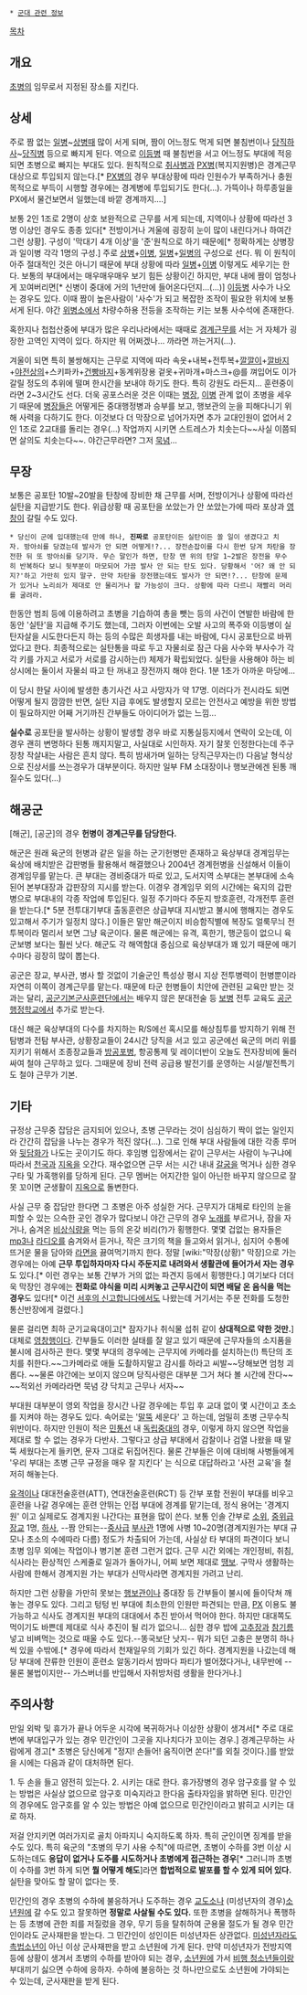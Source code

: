  * [[군대 관련 정보]]

[[목차]]
== 개요 ==
[[초병]]의 임무로서 지정된 장소를 지킨다.
== 상세 ==
주로 짬 없는 [[일병]]~[[상병]]때 많이 서게 되며, 짬이 어느정도 먹게 되면 불침번이나 [[당직하사]]~[[당직병]] 등으로 빠지게 된다. 역으로 [[이등병]] 때 불침번을 서고 어느정도 부대에 적응되면 초병으로 빠지는 부대도 있다. 원칙적으로 [[취사병]]과 [[PX병]](복지지원병)은 경계근무 대상으로 투입되지 않는다.[* [[PX병]]의 경우 부대상황에 따라 인원수가 부족하거나 충원 목적으로 부득이 시행할 경우에는 경계병에 투입되기도 한다(...). 가뜩이나 하루종일을 PX에서 물건보면서 일했는데 바깥 경계까지....] 

보통 2인 1조로 2명이 상호 보완적으로 근무를 서게 되는데, 지역이나 상황에 따라선 3명 이상인 경우도 종종 있다[* 전방이거나 겨울에 굉장히 눈이 많이 내린다거나 하여간 그런 상황]. 구성이 '막대기 4개 이상'을 '준'원칙으로 하기 때문에[* 정확하게는 상병장과 일이병 각각 1명의 구성.] 주로 [[상병]]+[[이병]], [[일병]]+[[일병]]의 구성으로 선다. 뭐 이 원칙이 아주 절대적인 것은 아니기 때문에 부대 상황에 따라 [[일병]]+[[이병]] 이렇게도 세우기는 한다. 보통의 부대에서는 매우매우매우 보기 힘든 상황이긴 하지만, 부대 내에 짬이 엄청나게 꼬여버리면[* 신병이 중대에 거의 1년만에 들어온다던지...(...)] [[이등병]] 사수가 나오는 경우도 있다. 이때 짬이 높은사람이 '사수'가 되고 복잡한 조작이 필요한 위치에 보통 서게 된다. 야간 [[위병소]]에서 차량수하용 전등을 조작하는 키는 보통 사수석에 존재한다.

혹한지나 첩첩산중에 부대가 많은 우리나라에서는 때때로 [[경계근무]]를 서는 거 자체가 굉장한 고역인 지역이 있다. 하지만 뭐 어쩌겠나... 까라면 까는거지(…).

겨울이 되면 특히 불쌍해지는 근무로 지역에 따라 속옷+내복+전투복+[[깔깔이]]+[[깔바지]]+[[야전상의]]+스키파카+[[건빵바지]]+동계위장용 겉옷+귀마개+마스크+@를 껴입어도 이가 갈릴 정도의 추위에 떨며 한시간을 보내야 하기도 한다. 특히 강원도 라든지... 훈련중이라면 2~3시간도 선다. 더욱 공포스러운 것은 이때는 [[병장]], [[이병]] 관계 없이 초병을 세우기 때문에 [[병장]]들은 어떻게든 중대행정병과 승부를 보고, 행보관의 눈을 피해다니기 위해 사력을 다하기도 한다. 이것보다 더 막장으로 넘어가자면 추가 교대인원이 없어서 2인 1조로 2교대를 돌리는 경우(…) 작업까지 시키면 스트레스가 치솟는다~~사실 이쯤되면 살의도 치솟는다~~. 야간근무라면? 그저 [[묵념]]...

== 무장 ==
보통은 공포탄 10발~20발을 탄창에 장비한 채 근무를 서며, 전방이거나 상황에 따라선 실탄을 지급받기도 한다. 위급상황 때 공포탄을 쏘았는가 안 쏘았는가에 따라 포상과 [[영창]]이 갈릴 수도 있다.

 * 당신이 군에 입대했는데 만에 하나, '''진짜로''' 공포탄이든 실탄이든 쏠 일이 생겼다고 치자. 방아쇠를 당겼는데 발사가 안 되면 어떻게!?... 장전손잡이를 다시 한번 당겨 차탄을 장전한 뒤 또 방아쇠를 당기자. 무슨 말인가 하면, 탄창 맨 위의 탄알 1~2발은 장전을 무수히 반복하다 보니 뒷부분이 마모되어 가끔 발사 안 되는 탄도 있다. 당황해서 '어? 왜 안 되지?'하고 가만히 있지 말구. 만약 차탄을 장전했는데도 발사가 안 되면!?... 탄창에 문제가 있거나 노리쇠가 제대로 안 물리거나 할 가능성이 크다. 상황에 따라 다르니 재빨리 머리를 굴려라.

한동안 범죄 등에 이용하려고 초병을 기습하여 총을 뺏는 등의 사건이 연발한 바람에 한동안 '실탄'을 지급해 주기도 했는데, 그러자 이번에는 오발 사고의 폭주와 이등병이 실탄자살을 시도한다든지 하는 등의 수많은 희생자를 내는 바람에, 다시 공포탄으로 바뀌었다고 한다. 최종적으로는 실탄통을 따로 두고 자물쇠로 잠근 다음 사수와 부사수가 각각 키를 가지고 서로가 서로를 감시하는(!) 체제가 확립되었다. 실탄을 사용해야 하는 비상시에는 둘이서 자물쇠 따고 탄 꺼내고 장전까지 해야 한다. 1분 1초가 아까운 마당에...

이 당시 한달 사이에 발생한 총기사건 사고 사망자가 약 17명. 이러다가 전시라도 되면 어떻게 될지 깜깜한 반면, 실탄 지급 후에도 발생할지 모르는 안전사고 예방을 위한 방법이 필요하지만 어째 거기까진 간부들도 아이디어가 없는 느낌...

'''실수로''' 공포탄을 발사하는 상황이 발생할 경우 바로 지통실등지에서 연락이 오는데, 이 경우 괜히 변명하다 된통 깨지지말고, 사실대로 시인하자. 자기 잘못 인정한다는데 주구장창 작살내는 사람은 흔치 않다. 특히 밤새가며 일하는 당직근무자는(!) 다음날 형식상으로 진상서를 쓰는경우가 대부분이다. 하지만 일부 FM 소대장이나 행보관에겐 된통 깨질수도 있다(...)

== 해공군 ==
[해군], [공군]의 경우 '''헌병이 경계근무를 담당한다.''' 

해군은 원래 육군의 헌병과 같은 일을 하는 군기헌병만 존재하고 육상부대 경계임무는 육상에 배치받은 갑판병들 활용해서 해결했으나 2004년 경계헌병을 신설해서 이들이 경계임무를 맡는다. 큰 부대는 경비중대가 따로 있고, 도서지역 소부대는 본부대에 소속된어 본부대장과 갑판장의 지시를 받는다. 이경우 경계임무 외의 시간에는 육지의 갑판병으로 부대내의 각종 작업에 투입된다. 일정 주기마다 주둔지 방호훈련, 각개전투 훈련을 받는다.[* 5분 전투대기부대 출동훈련은 상급부대 지시받고 불시에 행해지는 경우도 있고해서 주기가 일정치 않다.] 이들은 말만 해군이지 비승함직별에 복장도 얼룩무늬 전투복이라 멀리서 보면 그냥 육군이다. 물론 해군에는 유격, 혹한기, 행군등이 없으니 육군보병 보다는 훨씬 낫다. 해군도 각 해역함대 중심으로 육상부대가 꽤 있기 때문에 매기수마다 굉장히 많이 뽑는다. 

공군은 장교, 부사관, 병사 할 것없이 기술군인 특성상 평시 지상 전투병력이 헌병뿐이라 자연히 이쪽이 경계근무를 맡는다. 때문에 타군 헌병들이 치안에 관련된 교육만 받는 것과는 달리, [[공군기본군사훈련단]]에서는 배우지 않은 분대전술 등 [[보병]] 전투 교육도 [[공군행정학교]]에서 추가로 받는다.

대신 해군 육상부대의 다수를 차지하는 R/S에선 혹시모를 해상침투를 방지하기 위해 전탐병과 전탐 부사관, 상황장교들이 24시간 당직을 서고 있고 공군에선 육군의 머리 위를 지키기 위해서 조종장교들과 [[방공포병]], 항공통제 및 레이더반이 오늘도 전자장비에 둘러싸여 철야 근무하고 있다. 그때문에 장비 전력 공급용 발전기를 운영하는 시설/발전특기도 철야 근무가 기본.

== 기타 ==
규정상 근무중 잡담은 금지되어 있으나, 초병 근무라는 것이 심심하기 짝이 없는 일인지라 간간히 잡담을 나누는 경우가 적진 않다(…). 그로 인해 부대 사람들에 대한 각종 루머와 [[뒷담화]]가 나도는 곳이기도 하다. 후임병 입장에서는 같이 근무서는 사람이 누구냐에 따라서 [[천국]]과 [[지옥]]을 오간다. 재수없으면 근무 서는 시간 내내 [[갈굼]]을 먹거나 심한 경우 구타 및 가혹행위를 당하게 된다. 근무 멤버는 어지간한 일이 아닌한 바꾸지 않으므로 잘못 꼬이면 군생활이 [[지옥]]으로 돌변한다.

사실 근무 중 잡담만 한다면 그 초병은 아주 성실한 거다. 근무지가 대체로 타인의 눈을 피할 수 있는 으슥한 곳인 경우가 많다보니 야간 근무의 경우 [[노래]]를 부르거나, 잠을 자거나, 숨겨온 [[비상식량]]을 먹는 등의 온갖 비리(?)가 횡행한다. 몇몇 겁없는 용자들은 [[mp3]]나 [[라디오]]를 숨겨와서 듣거나, 작은 크기의 책을 들고와서 읽거나, 심지어 수통에 뜨거운 물을 담아와 [[라면]]을 끓여먹기까지 한다. 정말 [wiki:"막장(상황)" 막장]으로 가는 경우에는 아예 '''근무 투입하자마자 다시 주둔지로 내려와서 생활관에 들어가서 자는 경우'''도 있다.[* 이런 경우는 보통 간부가 거의 없는 파견지 등에서 횡행한다.] 여기보다 더더욱 막장인 경우에는 '''전화로 야식을 미리 시켜놓고 근무시간이 되면 배달 온 음식을 먹는 경우'''도 있다![* 이건 [[서후의 신고합니다]]에서도 나왔는데 거기서는 주문 전화를 도청한 통신반장에게 걸렸다.]

물론 걸리면 최하 군기교육대이고[* 잠자기나 취식물 섭취 같이 '''상대적으로 약한 것만.'''] 대체로 [[영창]]행이다. 간부들도 이러한 실태를 잘 알고 있기 때문에 근무자들의 소지품을 불시에 검사하곤 한다. 몇몇 부대의 경우에는 근무지에 카메라를 설치하는(!) 특단의 조치를 취한다.~~그카메라로 애들 도촬하지말고 감시를 하라고 씨발~~당해보면 엄청 괴롭다. ~~물론 야간에는 보이지 않으며 당직사령은 대부분 그거 쳐다 볼 시간에 잔다~~ ~~적외선 카메라라면 묵념 걍 닥치고 근무나 서자~~

부대원 대부분이 영외 작업을 장시간 나갈 경우에는 투입 후 교대 없이 몇 시간이고 초소를 지켜야 하는 경우도 있다. 속어로는 '[[말뚝]] 세운다' 고 하는데, 엄밀히 초병 근무수칙 위반이다. 하지만 인원이 적은 [[민통선]] 내 [[독립중대]]의 경우, 이렇게 하지 않으면 작업을 제대로 할 수 없는 경우가 다반사. 그렇다고 상급 부대에서 감찰이나 검열 나왔을 때 말뚝 세웠다는게 들키면, 문자 그대로 뒤집어진다. 물론 간부들은 이에 대비해 사병들에게 '우리 부대는 초병 근무 규정을 매우 잘 지킨다' 는 식으로 대답하라고 '사전 교육'을 철저히 해놓는다.

[[유격]]이나 대대전술훈련(ATT), 연대전술훈련(RCT) 등 간부 포함 전원이 부대를 비우고 훈련을 나갈 경우에는 훈련 안뛰는 인접 부대에 경계를 맡기는데, 정식 용어는 '경계지원' 이고 실제로도 경계지원 나간다는 표현을 많이 쓴다. 보통 인솔 간부로 [[소위]], [[중위]]급 [[장교]] 1명, [[하사]], --짬 안되는--[[중사]]급 [[부사관]] 1명에 사병 10~20명(경계지원가는 부대 규모나 초소의 수에따라 다름) 정도가 차출되어 가는데, 사실상 타 부대의 파견이다 보니 초병 임무 외에는 작업이나 병기본 훈련 그런거 없다. 근무 시간 외에는 개인정비, 취침, 식사라는 환상적인 스케줄로 일과가 돌아가니, 어찌 보면 제대로 [[땡보]]. 구막사 생활하는 사람에 한해서 경계지원 가는 부대가 신막사라면 경계지원 가려고 난리.

하지만 그런 상황을 가만히 못보는 [[행보관]]이나 중대장 등 간부들이 불시에 들이닥쳐 깨놓는 경우도 있다. 그리고 텅텅 빈 부대에 최소한의 인원만 파견되는 만큼, [[PX]] 이용도 불가능하고 식사도 경계지원 부대의 대대에서 추진 받아서 먹어야 한다. 하지만 대대쪽도 먹이기도 바쁜데 제대로 식사 추진이 될 리가 없으니... 심한 경우 밥에 [[고추장]]과 [[참기름]] 넣고 비벼먹는 것으로 때울 수도 있다.--똥국보단 낫지-- 뭐가 되던 고충은 분명히 하나씩 있을 수밖에.[* 경우에 따라서 천재일우의 기회가 있긴 하다. 경계지원을 나갔는데 해당 부대에 잔류한 인원이 훈련소 알동기라서 밤마다 파티가 벌어졌다거나, 내무반에 --물론 불법이지만-- 가스버너를 반입해서 자취방처럼 생활을 한다거나.]

== 주의사항 ==
만일 외박 및 휴가가 끝나 어두운 시각에 복귀하거나 이상한 상황이 생겨서[* 주로 대로변에 부대입구가 있는 경우 민간인이 그곳을 지나치다가 꼬이는 경우.] 경계근무하는 사람에게 경고[* 초병은 당신에게 "정지! 손들어! 움직이면 쏜다!"를 외칠 것이다.]를 받았을 시에는 다음과 같이 대처하면 된다.

1. 두 손을 들고 얌전히 있는다.
2. 시키는 대로 한다. 휴가장병의 경우 암구호를 알 수 있는 방법은 사실상 없으므로 암구호 미숙지라고 한다음 출타자임을 밝하면 된다. 민간인의 경우에도 암구호를 알 수 있는 방법은 아예 없으므로 민간인이라고 밝히고 시키는 대로 하자.

저걸 안지키면 여러가지로 골치 아파지니 숙지하도록 하자. 특히 군인이면 징계를 받을 수도 있다. 특히 육군의 "초병의 무기 사용 수칙"에 따르면, 초병이 수하를 3번 이상 시도하는데도 '''응답이 없거나 도주를 시도하거나 초병에게 접근하는 경우'''[* 그러니까 초병이 수하를 3번 하게 되면 '''뭘 어떻게 해도''']라면 '''합법적으로 발포를 할 수 있게 되어 있다.''' 실탄을 맞아도 할 말이 없다는 뜻.

민간인의 경우 초병의 수하에 불응하거나 도주하는 경우 [[교도소]]나 (미성년자의 경우)[[소년원]]에 갈 수도 있고 잘못하면 '''정말로 사살될 수도 있다.''' 또한 초병을 살해하거나 폭행하는 등 초병에 관한 죄를 저질렀을 경우, 무기 등을 탈취하여 군용물 절도가 될 경우 민간인이라도 군사재판을 받는다. 그 민간인이 성인이든 미성년자든 상관없다. [[미성년자]]라도 [[소년법|촉법소년]]이 아닌 이상 군사재판을 받고 소년원에 가게 된다. 만약 미성년자가 전방지역 등에 상황이 생겨서 초병의 수하를 받아야 되는 경우, [[소년원]]에 가서 [[비행 청소년]]들이랑 부대끼기 싫으면 수하에 응하자. 수하에 불응하는 것 하나만으로도 소년원에 가야되는 수 있는데, 군사재판을 받게 된다.
